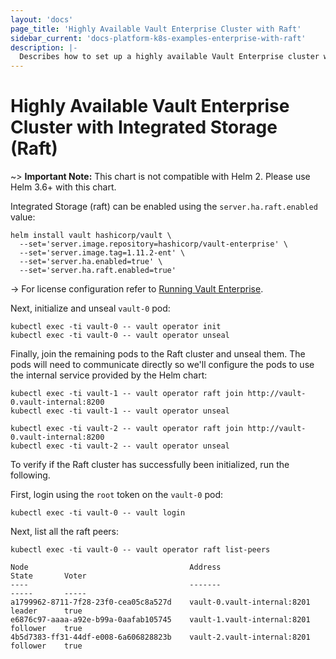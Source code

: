 ```yaml
---
layout: 'docs'
page_title: 'Highly Available Vault Enterprise Cluster with Raft'
sidebar_current: 'docs-platform-k8s-examples-enterprise-with-raft'
description: |-
  Describes how to set up a highly available Vault Enterprise cluster with Integrated Storage (Raft)
---
```


# Highly Available Vault Enterprise Cluster with Integrated Storage (Raft)

~> **Important Note:** This chart is not compatible with Helm 2. Please use Helm 3.6+ with this chart.

Integrated Storage (raft) can be enabled using the `server.ha.raft.enabled` value:

```shell
helm install vault hashicorp/vault \
  --set='server.image.repository=hashicorp/vault-enterprise' \
  --set='server.image.tag=1.11.2-ent' \
  --set='server.ha.enabled=true' \
  --set='server.ha.raft.enabled=true'
```

-> For license configuration refer to [Running Vault Enterprise](/docs/platform/k8s/helm/enterprise).

Next, initialize and unseal `vault-0` pod:

```shell
kubectl exec -ti vault-0 -- vault operator init
kubectl exec -ti vault-0 -- vault operator unseal
```

Finally, join the remaining pods to the Raft cluster and unseal them. The pods
will need to communicate directly so we'll configure the pods to use the internal
service provided by the Helm chart:

```shell
kubectl exec -ti vault-1 -- vault operator raft join http://vault-0.vault-internal:8200
kubectl exec -ti vault-1 -- vault operator unseal

kubectl exec -ti vault-2 -- vault operator raft join http://vault-0.vault-internal:8200
kubectl exec -ti vault-2 -- vault operator unseal
```

To verify if the Raft cluster has successfully been initialized, run the following.

First, login using the `root` token on the `vault-0` pod:

```shell
kubectl exec -ti vault-0 -- vault login
```

Next, list all the raft peers:

```shell
kubectl exec -ti vault-0 -- vault operator raft list-peers

Node                                    Address                        State       Voter
----                                    -------                        -----       -----
a1799962-8711-7f28-23f0-cea05c8a527d    vault-0.vault-internal:8201    leader      true
e6876c97-aaaa-a92e-b99a-0aafab105745    vault-1.vault-internal:8201    follower    true
4b5d7383-ff31-44df-e008-6a606828823b    vault-2.vault-internal:8201    follower    true
```
